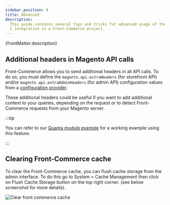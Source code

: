 ```yaml
---
sidebar_position: 8
title: Advanced
description:
  This guide contains several tips and tricks for advanced usage of the Magento
  1 integration in a Front-Commerce project.
---
```



<p>{frontMatter.description}</p>


## Additional headers in Magento API calls

<SinceVersion tag="2.7" />

Front-Commerce allows you to send additional headers in all API calls. To do so,
you must define the `magento.api.extraHeaders` (for storefront API) and/or
`magento.api.extraAdminHeaders` (for admin API) configuration values from a
[configuration provider](/docs/2.x/advanced/server/configurations#what-is-a-configuration-provider).

These additional headers could be useful if you want to add additional context
to your queries, depending on the request or to detect Front-Commerce requests
from your Magento server.

:::tip

You can refer to our [Quanta module example](https://github.com/front-commerce/examples) for a working example using this feature.

:::

## Clearing Front-Commerce cache

To clear the Front-Commerce cache, you can flush cache storage from the admin
interface. To do this go to System > Cache Management then click on Flush Cache
Storage button on the top right corner. (see below screenshot for more details).

<BrowserWindow url="http://magento1.localhost.me/admin" fullscreen>

![Clear front commerce cache](./assets/clear-fc-cache.jpg)

</BrowserWindow>
